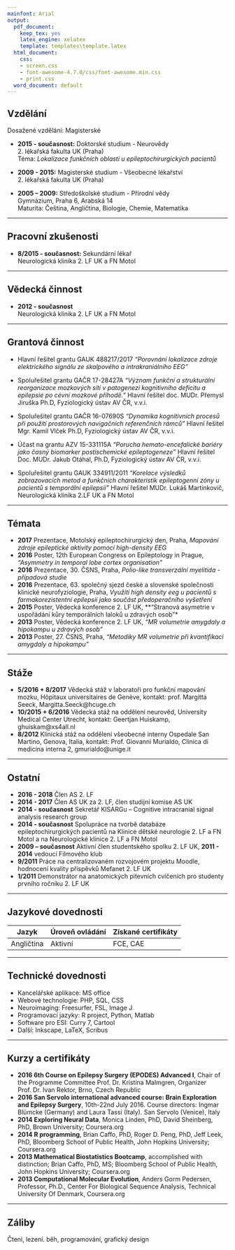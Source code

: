```yaml
---
mainfont: Arial
output:
  pdf_document:
    keep_tex: yes
    latex_engine: xelatex
    template: templates\template.latex
  html_document:
    css:
    - screen.css
    - font-awesome-4.7.0/css/font-awesome.min.css
    - print.css
  word_document: default
---
```

\noindent\fcolorbox{blue}{blue}{
\columnsbegin[t][600pt]{4cm}
\color{white}
\subsection{Curriculum Vitae}

\subsection{Adam Kalina}

Datum narození:	3/3/1989\\

\textbf{Adresa}\\
Nad Šárkou 1325/71\\                      
Praha 6\\                                
160 00\\

\textbf{Email}\\
adam.kalina89@gmail.com\\

\textbf{Telefon}\\
+420 607 600 285\\

\textbf{Hlavní zájmy}\\
epileptologie\\
epileptochirurgie\\ 
elektrofyziologie\\
\columnsend
}
\columnsbegin[t]{0.6\textwidth}

Vzdělání
---------

Dosažené vzdělání:	Magisterské

* **2015 - současnost:** Doktorské studium - Neurovědy  
2\. lékařská fakulta UK (Praha)  
Téma: *Lokalizace funkčních oblastí u epileptochirurgických pacientů*

* **2009 - 2015:** Magisterské studium - Všeobecné lékařství  
2\. lékařská fakulta UK (Praha)

* **2005 – 2009:** Středoškolské studium - Přírodní vědy  
Gymnázium, Praha 6, Arabská 14  
Maturita: Čeština, Angličtina, Biologie, Chemie, Matematika

****************

Pracovní zkušenosti
----------

* **8/2015 - současnost:**	Sekundární lékař  
Neurologická klinika 2. LF UK a FN Motol	

*******************

Vědecká činnost
----------

* **2012 - současnost**  
Neurologická klinika 2. LF UK a FN Motol

***************

Grantová činnost
----------
* Hlavní řešitel grantu GAUK 488217/2017 *"Porovnání lokalizace zdroje elektrického signálu ze skalpového a intrakraniálního EEG"*

* Spoluřešitel grantu GAČR 17-28427A *"Význam funkční a strukturální reorganizace mozkových sítí v patogenezi kognitivního deficitu a epilepsie po cévní mozkové příhodě."* Hlavní řešitel doc. MUDr. Přemysl Jiruška Ph.D, Fyziologický ústav AV ČR, v.v.i.

* Spoluřešitel grantu GAČR 16-07690S *"Dynamika kognitivních procesů při použití prostorových navigačních referenčních rámců"* Hlavní řešitel Mgr. Kamil Vlček Ph.D, Fyziologický ústav AV ČR, v.v.i.

* Účast na grantu AZV 15-331115A *"Porucha hemato-encefalické bariéry jako časný biomarker postischemické epileptogeneze"* Hlavní řešitel Doc. MUDr. Jakub Otáhal, Ph.D, Fyziologický ústav AV ČR, v.v.i.

* Spoluřešitel grantu GAUK 334911/2011 *"Korelace výsledků zobrazovacích metod a funkčních charakteristik epileptogenní zóny u pacientů s temporální epilepsií"* Hlavní řešitel MUDr. Lukáš Martinkovič, Neurologická klinika 2.LF UK a FN Motol

****************

Témata
----------
* **2017**	Prezentace, Motolský epileptochirurgický den, Praha, *Mapování zdroje epileptické aktivity pomocí high-density EEG*
* **2016**	Poster, 12th European Congress on Epileptology in Prague, *"Asymmetry in temporal lobe cortex organisation"*
* **2016**	Prezentace, 30. ČSNS, Praha, *Polio-like transverzální myelitida - případová studie*													
* **2016**	Prezentace, 63. společný sjezd české a slovenské společnosti klinické neurofyziologie, Praha, *Využití high density eeg u pacientů s farmakorezistentní epilepsií jako součást předoperačního vyšetření*
* **2015**	Poster, Vědecká konference 2. LF UK, **"Stranová asymetrie v uspořádání kůry temporálních laloků u zdravých osob"*  							
* **2013**	Poster, Vědecká konference 2. LF UK, *"MR volumetrie amygdaly a hipokampu u zdravých osob"*											
* **2013**	Poster, 27. ČSNS, Praha, *"Metodiky MR volumetrie při kvantifikaci amygdaly a hipokampu"*

*****************

Stáže
----------
* **5/2016 + 8/2017**	Vědecká stáž v laboratoři pro funkční mapování mozku, Hôpitaux universitaires de Genève, kontakt: prof. Margitta Seeck, Margitta.Seeck@hcuge.ch 							
* **10/2015 + 6/2016**	Vědecká stáž na oddělení neurověd, University Medical Center Utrecht, kontakt: Geertjan Huiskamp, ghuiskam@xs4all.nl
* **8/2012**	Klinická stáž na oddělení všeobecné interny Ospedale San Martino, Genova, Italia, kontakt: Prof. Giovanni Murialdo, Clinica di medicina interna 2, gmurialdo@unige.it

*******************

Ostatní
----------
* **2016 - 2018**	Člen AS 2. LF
* **2014 - 2017**	Člen AS UK za 2. LF, člen studijní komise AS UK
* **2014 - současnost**	Sekretář KISARGu – Cognitive intracranial signal analysis research group												
* **2014 - současnost**	Spolupráce na tvorbě databáze epileptochirurgických pacientů na Klinice dětské neurologie 2. LF a FN Motol a na Neurologické klinice 2. LF a FN Motol	
* **2009 – současnost**	Aktivní člen studentského spolku 2. LF UK, **2011 - 2014** vedoucí Filmového klub										
* **9/2011**	Práce na centralizovaném rozvojovém projektu Moodle, hodnocení kvality příspěvků Mefanet 2. LF UK								
* **1/2011**	Demonstrátor na anatomických pitevních cvičeních pro studenty prvního ročníku 2. LF UK											
													

********************

Jazykové dovednosti
----------
Jazyk  | Úroveň ovládání |  Získané certifikáty
------------- | ---------|--------------------- 
Angličtina    | Aktivní  |  FCE, CAE
														

*****************

Technické dovednosti
----------
* Kancelářské aplikace:	MS office													
* Webové technologie:	PHP, SQL, CSS													
* Neuroimaging:	Freesurfer, FSL, Image J												
* Programovací jazyky:	R project, Python, Matlab													
* Software pro ESI:	Curry 7, Cartool													
* Další:	Inkscape, LaTeX, Scribus

*****************

Kurzy a certifikáty
----------

* **2016  6th Course on Epilepsy Surgery (EPODES) Advanced I**, Chair of the Programme Committee Prof. Dr. Kristina Malmgren, Organizer Prof. Dr. Ivan Rektor, Brno, Czech Republic
* **2016	San Servolo international advanced course: Brain Exploration and Epilepsy Surgery**, 10th-22nd July 2016. Course directors: Ingmar Blümcke (Germany) and Laura Tassi (Italy). San Servolo (Venice), Italy	
* **2014	Exploring Neural Data**, Monica Linden, PhD, David Sheinberg, PhD, Brown University; Coursera.org
* **2014	R programming**, Brian Caffo, PhD, Roger D. Peng, PhD, Jeff Leek, PhD, Bloomberg School of Public Health, John Hopkins University; Coursera.org
* **2013	Mathematical Biostatistics Bootcamp**, accomplished with distinction; Brian Caffo, PhD, MS;  Bloomberg School of Public Health, John Hopkins University; Coursera.org  
* **2013	Computational Molecular Evolution**, Anders Gorm Pedersen, Professor, Ph.D., Center For Biological Sequence Analysis, Technical University Of Denmark, Coursera.org


******************

Záliby
----------
Čtení, lezení. běh, programování, grafický design
\columnsend

